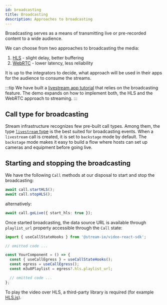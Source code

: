 ```yaml
---
id: broadcasting
title: Broadcasting
description: Approaches to broadcasting
---
```


Broadcasting serves as a means of transmitting live or pre-recorded content to a wide audience.

We can choose from two approaches to broadcasting the media:

1. [HLS](https://en.wikipedia.org/wiki/HTTP_Live_Streaming) - slight delay, better buffering
2. [WebRTC](https://webrtc.org/) - lower latency, less reliability

It is up to the integrators to decide, what approach will be used in their apps for the audience to consume the streams.

:::tip
We have built a [livestream app tutorial](../../tutorials/livestream) that relies on the broadcasting feature. The demo expands on how to implement both, the HLS and the WebRTC approach to streaming.
:::

## Call type for broadcasting

Stream infrastructure recognizes few pre-built call types. Among them, the type [`livestream` type](../../guides/configuring-call-types#livestream) is the best suited for broadcasting events. When a `livestream` call is created, it is set to `backstage` mode by default. The `backstage` mode makes it easy to build a flow where hosts can set up cameras and equipment before going live.

## Starting and stopping the broadcasting

We have the following `Call` methods at our disposal to start and stop the broadcasting:

```ts
await call.startHLS();
await call.stopHLS();
```

alternatively:

```ts
await call.goLive({ start_hls: true });
```

Once started broadcasting, the data source URL is available through `playlist_url` property accessible through the `Call` state:

```ts
import { useCallStateHooks } from '@stream-io/video-react-sdk';

// omitted code ...

const YourComponent = () => {
  const { useCallEgress } = useCallStateHooks();
  const egress = useCallEgress();
  const m3u8Playlist = egress?.hls.playlist_url;

  // omitted code ...
};
```

To play the video over HLS, a third-party library is required (for example [HLS.js](https://nochev.github.io/hls.js/docs/html/)).

